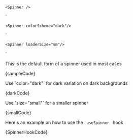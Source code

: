 
    <Spinner />
`

    <Spinner colorScheme="dark"/>
`

    <Spinner loaderSize="sm"/>
`

<Section contained={true} style={{ paddingTop: 30 }}>
  <p>This is the default form of a spinner used in most cases</p>

  <Preview wrapper={true}>
    <Spinner />
  </Preview>

  <Snippet language="js">
    {sampleCode}
  </Snippet>
</Section>

<Section title="Dark Spinner" contained={true} style={{ paddingTop: 30 }}>
  <p>Use `color="dark"` for dark variation on dark backgrounds</p>

  <Preview wrapper={true}>
    <div style={ { background: "rgba(0, 0, 0, 0.7)", padding: 20 } }>
      <Spinner colorScheme="dark" />
    </div>
  </Preview>

  <Snippet language="js">
    {darkCode}
  </Snippet>
</Section>

<Section title="Small Spinner" contained={true} style={{ paddingTop: 30 }} border={true}>
  <p>Use `size="small"` for a smaller spinner</p>

  <Preview wrapper={true}>
    <Spinner loaderSize="sm" />
  </Preview>

  <Snippet language="js">
    {smallCode}
  </Snippet>
</Section>

<Section title="useSpinner Hook" contained={true} style={{ paddingTop: 30 }} border={true}>
  <p>Here's an example on how to use the <Code small={true}> useSpinner </Code> hook </p>

  <Preview wrapper={true}>
    <SpinnerHookExample />
  </Preview>

  <Snippet language="js">
    {SpinnerHookCode}
  </Snippet>
</Section>
